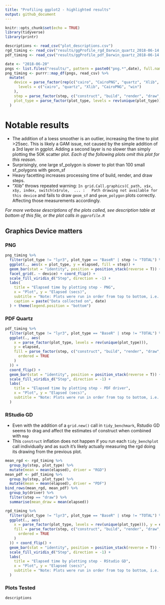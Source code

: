 ```yaml
---
title: "Profiling ggplot2 - highlighted results"
output: github_document
---
```


```r
knitr::opts_chunk$set(echo = TRUE)
library(tidyverse)
library(printr)

descriptions <- read_csv("plot_descriptions.csv")
rgd_timing <- read_csv("results/ggProfile_rgd_Darwin_quartz_2018-06-14.csv")
pdf_timing <- read_csv("results/ggProfile_pdf_Darwin_quartz_2018-06-14.csv")

date <- "2018-06-20"
pngs <- list.files("results/", pattern = paste0("png.*",date), full.names = T)
png_timing <- purrr::map_df(pngs, read_csv) %>%
  mutate(
    device = parse_factor(rep(c("cairo", "CairoPNG", "quartz", "Xlib", "win"), each = 101),
      levels = c("cairo", "quartz", "Xlib", "CairoPNG", "win")
    ),
    step = parse_factor(step, c("construct", "build", "render", "draw", "TOTAL"), ordered = TRUE),
    plot_type = parse_factor(plot_type, levels = rev(unique(plot_type)))
  )
```

# Notable results
- The addition of a loess smoother is an outlier, increasing the time to plot >25sec. 
This is likely a GAM issue, not caused by the simple addition of a 3rd layer in ggplot. 
Adding a second layer is no slower than simply plotting the 50K scatter plot. 
*Each of the following plots omit this plot for this reason*.
- Surprisingly, one large sf_polygon is slower to plot than 100 small sf_polygons with geom_sf
- Heavy facetting increases processing time of build, render, and draw steps.
- "Xlib" throws repeated warning: `In grid.Call.graphics(C_path, x$x, x$y, index, switch(x$rule,  ... :
  Path drawing not available for this device` and fails to draw `geom_sf` and `geom_polygon` plots correctly. 
  Affecting those measurements accordingly.

*For more verbose descriptions of the plots called, see description table at bottom of this file, 
or the plot calls in `ggprofile.R`*

## Graphics Device matters

### PNG

```r
png_timing %>%
  filter(plot_type != "lyr3", plot_type == "BaseR" | step != "TOTAL") %>%
  ggplot(., aes(x = plot_type, y = elapsed, fill = step)) +
  geom_bar(stat = "identity", position = position_stack(reverse = T)) +
  facet_grid(. ~ device) + coord_flip() +
  scale_fill_viridis_d("Step", direction = -1) +
  labs(
    title = "Elapsed time by plotting step - PNG",
    x = "Plot", y = "Elapsed (secs)",
    subtitle = "Note: Plots were run in order from top to bottom, i.e. BaseR to sf_one", 
    caption = paste("Data collected on", date)
  ) + theme(legend.position = "bottom")
```

### PDF Quartz
```r
pdf_timing %>%
  filter(plot_type != "lyr3", plot_type == "BaseR" | step != "TOTAL") %>%
  ggplot(., aes(
    x = parse_factor(plot_type, levels = rev(unique(plot_type))),
    y = elapsed,
    fill = parse_factor(step, c("construct", "build", "render", "draw", "TOTAL"),
      ordered = TRUE
    )
  )) +
  coord_flip() +
  geom_bar(stat = "identity", position = position_stack(reverse = T)) +
  scale_fill_viridis_d("Step", direction = -1) +
  labs(
    title = "Elapsed time by plotting step - PDF driver",
    x = "Plot", y = "Elapsed (secs)",
    subtitle = "Note: Plots were run in order from top to bottom, i.e. BaseR to sf_one"
  )
```

### RStudio GD
- Even with the addition of a `grid.new()` call in `tidy_benchmark`, 
Rstudio GD seems to drag and affect the estimates of construct when combined with `map`
- This `construct` inflation does not happen if you run each `tidy_benchplot` 
call individually and as such it's likely actually measuring the rgd doing its drawing from 
the previous plot. 

```r
mean_rgd <- rgd_timing %>%
  group_by(step, plot_type) %>%
  mutate(mean = mean(elapsed), driver = "RGD")
mean_pdf <- pdf_timing %>%
  group_by(step, plot_type) %>%
  mutate(mean = mean(elapsed), driver = "PDF")
bind_rows(mean_rgd, mean_pdf) %>%
  group_by(driver) %>%
  filter(step == "draw") %>%
  summarise(mean_draw = mean(elapsed))
```

```r
rgd_timing %>%
  filter(plot_type != "lyr3", plot_type == "BaseR" | step != "TOTAL") %>%
  ggplot(., aes(
    x = parse_factor(plot_type, levels = rev(unique(plot_type))), y = elapsed,
    fill = parse_factor(step, c("construct", "build", "render", "draw", "TOTAL"),
      ordered = TRUE
    )
  )) + coord_flip() +
  geom_bar(stat = "identity", position = position_stack(reverse = T)) +
  scale_fill_viridis_d("Step", direction = -1) +
  labs(
    title = "Elapsed time by plotting step - RStudio GD",
    x = "Plot", y = "Elapsed (secs)",
    subtitle = "Note: Plots were run in order from top to bottom, i.e. BaseR to sf_one"
  )
```

### Plots Tested 

```r
descriptions
```


